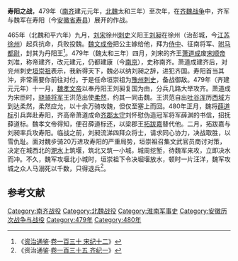'''寿阳之战'''，479年（[[南齐|南齐]]建元元年，[[北魏|北魏]]太和三年）至次年，在[[齐魏战争|齐魏战争]]中，齐军与魏军在寿阳（今[[安徽省|安徽省]][[寿县|寿县]]）展开的作战。

465年（北魏和平六年）九月，[[刘宋|刘宋]]徐州[[刺史|刺史]]义阳王[[刘昶|刘昶]]在徐州（治彭城，今[[江苏|江苏]][[徐州|徐州]]）起兵抗命，兵败投魏。[[魏文成帝|魏文成帝]]把公主嫁给他，拜为[[侍中|侍中]]、征南将军、[[驸马都尉|驸马都尉]]，封其为丹阳王<ref>《[[资治通鉴|资治通鉴]]·[[s:資治通鑑/卷130|卷一百三十 宋纪十二]]》</ref>。479年（魏太和三年）四月，刘宋的齐王[[萧道成|萧道成]]废[[宋顺帝|宋顺帝]]刘准，称帝建齐，改元建元，仍都建康（今[[南京|南京]]），史称南齐。萧道成建齐后，对兖州刺史[[垣崇祖|垣崇祖]]表示，我新得天下，魏必以纳刘昶之辞，进犯齐国。寿阳首当其沖，非常需要你前往对付。于是任命垣崇祖为[[豫州|豫州]][[刺史|刺史]]，备战御敌。479年（齐建元元年）十一月，[[魏孝文帝|魏孝文帝]]以奉丹阳王刘昶复国为由，分兵几路大举攻齐。萧道成为宋臣时，[[骁骑将军|骁骑将军]]王洪范出使[[柔然|柔然]]，约其一同击魏。王洪范自出[[吐谷浑|吐谷浑]]历[[西域|西域]]方到达柔然，柔然应允，以十余万骑攻魏，但仅至塞上而回。480年正月，魏将[[薛道标|薛道标]]引兵奔赴寿阳，齐高帝萧道成命[[齐郡|齐郡]][[太守|太守]]刘怀慰伪造冠军将军薛渊的书信，招抚薛道标。魏孝文帝得知，便召薛道标还，以梁郡王[[元嘉_(廣陽王)|拓跋嘉]]替代他。二月，拓跋嘉与刘昶率兵攻寿阳。临战之前，刘昶流涕四拜众将士，请求同心协力，决战取胜，以雪仇耻。面对魏步骑20万进攻寿阳的严重局势，垣崇祖召集文武官员商讨对策，决定在城西北的[[淝水|淝水]]上筑堰，筑北又筑一小城，城周挖堑，待魏军来攻，立即决水而冲。不久，魏军攻堰北小城时，垣崇祖下令决堀堰放水，顿时一片汪洋，魏军攻城之众人马溺死以千数，只得退兵<ref>《资治通鉴·[[s:資治通鑑/卷135|卷一百三十五 齐纪一]]》</ref>。

== 参考文献 ==
{{reflist}}

{{DEFAULTSORT:S}}
[[Category:南齐战役|Category:南齐战役]]
[[Category:北魏战役|Category:北魏战役]]
[[Category:淮南军事史|Category:淮南军事史]]
[[Category:安徽历次战争与战役|Category:安徽历次战争与战役]]
[[Category:479年|Category:479年]]
[[Category:480年|Category:480年]]
